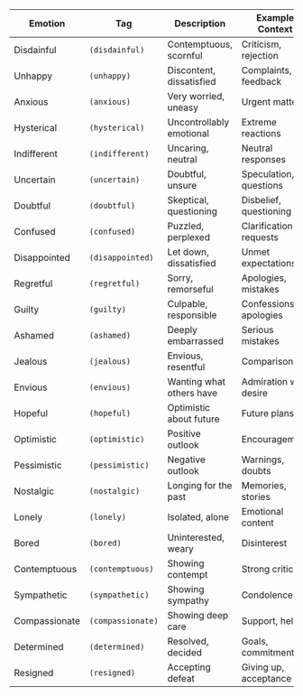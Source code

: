 | Emotion | Tag | Description | Example Context |
|---------|-----|-------------|-----------------|
| Disdainful | `(disdainful)` | Contemptuous, scornful | Criticism, rejection |
| Unhappy | `(unhappy)` | Discontent, dissatisfied | Complaints, feedback |
| Anxious | `(anxious)` | Very worried, uneasy | Urgent matters |
| Hysterical | `(hysterical)` | Uncontrollably emotional | Extreme reactions |
| Indifferent | `(indifferent)` | Uncaring, neutral | Neutral responses |
| Uncertain | `(uncertain)` | Doubtful, unsure | Speculation, questions |
| Doubtful | `(doubtful)` | Skeptical, questioning | Disbelief, questioning |
| Confused | `(confused)` | Puzzled, perplexed | Clarification requests |
| Disappointed | `(disappointed)` | Let down, dissatisfied | Unmet expectations |
| Regretful | `(regretful)` | Sorry, remorseful | Apologies, mistakes |
| Guilty | `(guilty)` | Culpable, responsible | Confessions, apologies |
| Ashamed | `(ashamed)` | Deeply embarrassed | Serious mistakes |
| Jealous | `(jealous)` | Envious, resentful | Comparisons |
| Envious | `(envious)` | Wanting what others have | Admiration with desire |
| Hopeful | `(hopeful)` | Optimistic about future | Future plans |
| Optimistic | `(optimistic)` | Positive outlook | Encouragement |
| Pessimistic | `(pessimistic)` | Negative outlook | Warnings, doubts |
| Nostalgic | `(nostalgic)` | Longing for the past | Memories, stories |
| Lonely | `(lonely)` | Isolated, alone | Emotional content |
| Bored | `(bored)` | Uninterested, weary | Disinterest |
| Contemptuous | `(contemptuous)` | Showing contempt | Strong criticism |
| Sympathetic | `(sympathetic)` | Showing sympathy | Condolences |
| Compassionate | `(compassionate)` | Showing deep care | Support, help |
| Determined | `(determined)` | Resolved, decided | Goals, commitments |
| Resigned | `(resigned)` | Accepting defeat | Giving up, acceptance |
